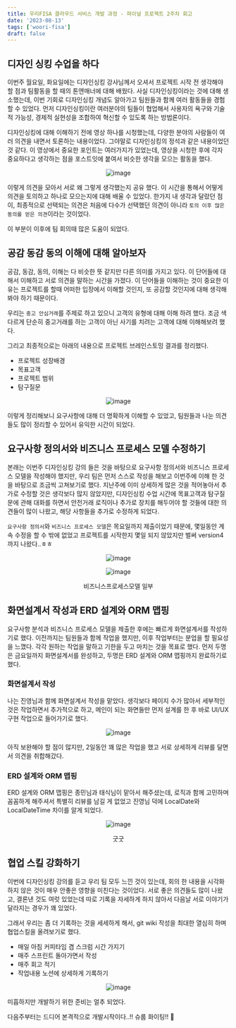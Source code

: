 ```yaml
---
title: 우리FISA 클라우드 서비스 개발 과정 - 파이널 프로젝트 2주차 회고
date: '2023-08-13'
tags: ['woori-fisa']
draft: false
---
```


## 디자인 싱킹 수업을 하다

이번주 월요일, 화요일에는 디자인싱킹 강사님께서 오셔서 프로젝트 시작 전 생각해야 할 점과 팀활동을 할 때의
톤앤매너에 대해 배웠다.
사실 디자인싱킹이라는 것에 대해 생소했는데, 이번 기회로 디자인싱킹 개념도 알아가고 팀원들과 함께 여러 활동들을 경험 할 수 있었다.
먼저 디자인싱킹이란 여러분야의 팀들이 협업해서 사용자의 욕구와 기술적 가능성, 경제적 실현성을 조합하여 혁신할 수 있도록 하는 방법론이다.

디자인싱킹에 대해 이해하기 전에 영상 하나를 시청했는데, 다양한 분야의 사람들이 여러 의견을 내면서 토론하는 내용이었다.
그야말로 디자인싱킹의 정석과 같은 내용이었던 것 같다.
이 영상에서 중요한 포인트는 여러가지가 있었는데, 영상을 시청한 후에 각자 중요하다고 생각하는 점을 포스트잇에 붙여서
비슷한 생각을 모으는 활동을 했다.

<div align="center">

![image](https://github.com/Jiyun-Parkk/dev-blog/assets/72537762/bc0f2e66-95e3-4d19-b2d1-eb59e63dbd83)

</div>

이렇게 의견을 모아서 서로 왜 그렇게 생각했는지 공유 했다. 이 시간을 통해서 어떻게 의견을 토의하고 하나로 모으는지에 대해 배울 수 있었다.
한가지 내 생각과 달랐던 점이, 최종적으로 선택되는 의견은 처음에 다수가 선택했던 의견이 아니라 `토의 이후 많은 동의를 얻은 의견`이라는 것이었다.

이 부분이 이후에 팀 회의때 많은 도움이 되었다.

## 공감 동감 동의 이해에 대해 알아보자

공감, 동감, 동의, 이해는 다 비슷한 뜻 같지만 다른 의미를 가지고 있다.
이 단어들에 대해서 이해하고 서로 의견을 말하는 시간을 가졌다. 이 단어들을 이해하는 것이 중요한 이유는
프로젝트를 할때 어떠한 입장에서 이해할 것인지, 또 공감할 것인지에 대해 생각해 봐야 하기 때문이다.

우리는 `중고 안심거래`를 주제로 하고 있으니 고객의 유형에 대해 이해 하려 했다.
조금 색다르게 단순히 중고거래를 하는 고객이 아닌 사기를 치려는 고객에 대해 이해해보려 했다.

그리고 최종적으로는 아래의 내용으로 프로젝트 브레인스토밍 결과를 정리했다.

- 프로젝트 성장배경
- 목표고객
- 프로젝트 범위
- 탐구질문

<div align="center">

![image](https://github.com/Jiyun-Parkk/dev-blog/assets/72537762/c02d9b53-f977-4e07-83d2-4b888ef622c8)

</div>

이렇게 정리해보니 요구사항에 대해 더 명확하게 이해할 수 있었고, 팀원들과 나눈 의견들도 많이 정리할 수 있어서 유익한 시간이 되었다.

## 요구사항 정의서와 비즈니스 프로세스 모델 수정하기

본래는 이번주 디자인싱킹 강의 들은 것을 바탕으로 요구사항 정의서와 비즈니스 프로세스 모델을 작성해야 했지만,
우리 팀은 먼저 스스로 작성을 해보고 이번주에 이해 한 것을 바탕으로 조금씩 고쳐보기로 했다.
지난주에 이미 상세하게 많은 것을 적어놓아서 추가로 수정할 것은 생각보다 많지 않았지만,
디자인싱킹 수업 시간에 목표고객과 탐구질문에 관해 대화를 하면서 안전거래 로직이나 추가로 장치를 해두어야 할 것들에 대한
의견들이 많이 나왔고, 해당 사항들을 추가로 수정하게 되었다.

`요구사항 정의서`와 `비즈니스 프로세스 모델`은 목요일까지 제출이었기 때문에, 몇일동안 계속 수정을 할 수 밖에 없었고 프로젝트를 시작한지 몇일 되지 않았지만 벌써 version4까지 나왔다..ㅎㅎ

<div align="center">

![image](https://github.com/Jiyun-Parkk/dev-blog/assets/72537762/fe63525d-5faa-4593-9426-03ad7fdf7335)

![image](https://github.com/Jiyun-Parkk/dev-blog/assets/72537762/4d3b0c2a-19ac-43aa-a025-1aa7fe8a3958)

<figcaption align="center">비즈니스프로세스모델 일부</figcaption>

</div>

## 화면설계서 작성과 ERD 설계와 ORM 맵핑

요구사항 분석과 비즈니스 프로세스 모델을 제출한 후에는 빠르게 화면설계서를 작성하기로 했다.
이전까지는 팀원들과 함께 작업을 했지만, 이후 작업부터는 분업을 할 필요성을 느꼈다. 각각 원하는 작업을 말하고 기한을 두고 마치는 것을 목표로 했다. 먼저 두명은 금요일까지 화면설계서를 완성하고, 두명은 ERD 설계와 ORM 맵핑까지 완료하기로 했다.

### 화면설계서 작성

나는 진영님과 함께 화면설계서 작성을 맡았다. 생각보다 페이지 수가 많아서
세부적인 것은 작업하면서 추가적으로 하고, 메인이 되는 화면들만 먼저 설계를 한 후 바로 UI/UX 구현 작업으로 들어가기로 했다.

<div align="center">

![image](https://github.com/Jiyun-Parkk/dev-blog/assets/72537762/d550ddca-1761-4b4b-9067-9c4ba8d9fee2)

</div>

아직 보완해야 할 점이 많지만, 2일동안 꽤 많은 작업을 했고 서로 상세하게 리뷰를 달면서 의견을 취합해갔다.

### ERD 설계와 ORM 맵핑

ERD 설계와 ORM 맵핑은 종민님과 태식님이 맡아서 해주셨는데, 로직과 함께 고민하며 꼼꼼하게 해주셔서 특별히 리뷰를 남길 게 없었고 진영님 덕에 LocalDate와 LocalDateTime 차이를 알게 되었다.

<div align="center">

![image](https://github.com/Jiyun-Parkk/dev-blog/assets/72537762/0f65215a-73df-40e3-a7b4-6eb94c8a1d3a)

<figcaption align="center">굿굿</figcaption>

</div>

## 협업 스킬 강화하기

이번에 디자인싱킹 강의를 듣고 우리 팀 모두 느낀 것이 있는데, 회의 한 내용을 시각화 하지 않은 것이 매우 안좋은 영향을 미친다는 것이었다. 서로 좋은 의견들도 많이 나왔고, 결론낸 것도 여럿 있었는데 따로 기록을 자세하게 하지 않아서 다음날 서로 이야기가 달라지는 경우가 꽤 있었다.

그래서 우리는 좀 더 기록하는 것을 세세하게 해서, git wiki 작성을 최대한 열심히 하며 협업스킬을 올려보기로 했다.

- 매일 아침 커피타임 겸 스크럼 시간 가지기
- 매주 스프린트 돌아가면서 작성
- 매주 회고 적기
- 작업내용 노션에 상세하게 기록하기

<div align="center">

![image](https://github.com/Jiyun-Parkk/dev-blog/assets/72537762/17d25606-f431-43f8-bbee-eb6c2e2f2067)

</div>

미흡하지만 개발하기 위한 준비는 얼추 되었다.

다음주부터는 드디어 본격적으로 개발시작이다..!! 슈룹 화이팅!! 💪

